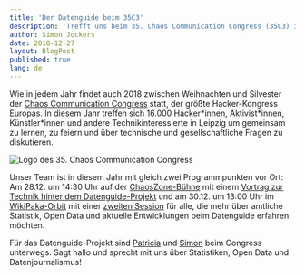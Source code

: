 ```yaml
---
title: 'Der Datenguide beim 35C3'
description: 'Trefft uns beim 35. Chaos Communication Congress (35C3) in Leipzig'
author: Simon Jockers
date: 2018-12-27
layout: BlogPost
published: true
lang: de
---
```


Wie in jedem Jahr findet auch 2018 zwischen Weihnachten und Silvester der [Chaos Communication Congress](https://events.ccc.de/congress/2018/) statt, der größte Hacker-Kongress Europas. In diesem Jahr treffen sich 16.000 Hacker\*innen, Aktivist\*innen, Künstler\*innen und andere Technikinteressierte in Leipzig um gemeinsam zu lernen, zu feiern und über technische und gesellschaftliche Fragen zu diskutieren.

![Logo des 35. Chaos Communication Congress](./35c3.jpg)

Unser Team ist in diesem Jahr mit gleich zwei Programmpunkten vor Ort: Am 28.12. um 14:30 Uhr auf der [ChaosZone-Bühne](https://35c3.c3nav.de/l/chaoszone-stage/) mit einem [Vortrag zur Technik hinter dem Datenguide-Projekt](https://cfp.chaoszone.cz/35c3/talk/QX9NBX/) und am 30.12. um 13:00 Uhr im [WikiPaka-Orbit](https://35c3.c3nav.de/l/wikipaka-dining/details/) mit einer [zweiten Session](https://cfp.verschwoerhaus.de/35c3/talk/RGU9XL/) für alle, die mehr über amtliche Statistik, Open Data und aktuelle Entwicklungen beim Datenguide erfahren möchten.

Für das Datenguide-Projekt sind [Patricia](https://twitter.com/pen1710) und [Simon](https://twitter.com/sjockers) beim Congress unterwegs. Sagt hallo und sprecht mit uns über Statistiken, Open Data und Datenjournalismus!
